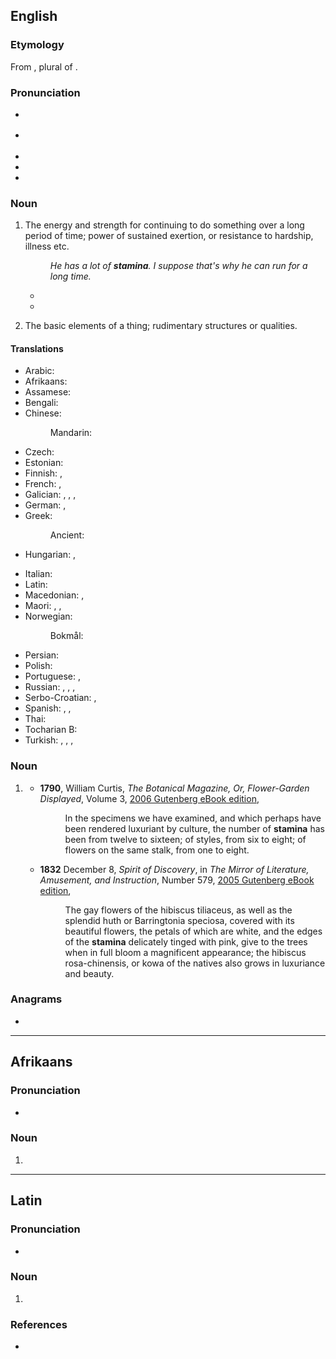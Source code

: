 {{also|stamină}}
==English==

===Etymology===
{{root|en|ine-pro|*steh₂-}}
From {{bor|en|la|stāmina}}, plural of {{m|la|stamen|stāmen}}.

===Pronunciation===
* {{a|UK}} {{IPA|en|/ˈstæmɪnə/}}
* {{a|US}} {{IPA|en|/ˈstæmənə/}}
* {{audio|en|LL-Q1860 (eng)-Vininn126-stamina.wav|Audio (US)}}
* {{rhymes|en|æmənə|s=3}}
* {{hyphenation|en|stam|i|na}}

===Noun===
{{en-noun|-|s}}

# The energy and strength for continuing to do something over a long period of time; power of sustained exertion, or resistance to hardship, illness etc.
#: ''He has a lot of '''stamina'''. I suppose that's why he can run for a long time.''
#* {{quote-book|en|year=1921|author={{w|P. G. Wodehouse}}|title={{w|Indiscretions of Archie}}|chapter=V|passage=In the first five minutes muscles which he had not been aware that he possessed had started to ache like neglected teeth. His respect for the toughness and durability of artists' models was now solid. How they acquired the '''stamina''' to go through this sort of thing all day and then bound off to Bohemian revels at night was more than he could understand.}}
#* {{quote-av
|en
|date=September 25, 2022
|role={{w|Sauli Niinistö}}
|title='He's all in': Finland's president predicts Putin's next move
|archiveurl=https://web.archive.org/web/20220925213320/https://www.youtube.com/watch?v=8ZywLkKOg58
|archivedate=25 September 2022
|publisher={{w|CNN}}
|time=4:49
|text=Yes, gas, price of energy, food, even interest rates are rising, so that means tough times for households. It's often thought that Europeans or we Western people are used to, let's say, to a life which goes always to better and better and thus that we are very weak to face difficulties. But I would say that Ukrainians gave an excellent example that there is '''stamina''' amongst people when difficulties come. And difficulties which we are facing are minor if compared to those Ukrainians are meeting. So, I believe that we European people can take it and have resilience.}}
# {{lb|en|obsolete|uncountable|plural only}} The basic elements of a thing; rudimentary structures or qualities.

====Translations====
{{trans-top|power of sustained exertion}}
* Arabic: {{t|ar|تَحَمُّل}}
* Afrikaans: {{t+|af|stamina}}
* Assamese: {{t|as|দম}}
* Bengali: {{t|bn|সহ্যশক্তি}}
* Chinese:
*: Mandarin: {{t+|cmn|耐力|tr=nàilì}}
* Czech: {{t|cs|výdrž|f}}
* Estonian: {{t|et|vastupidavus}}
* Finnish: {{t+|fi|kestävyys}}, {{t+|fi|sisu}}
* French: {{t+|fr|endurance|f}}, {{t+|fr|résistance|f}}
* Galician: {{t|gl|resistencia|f}}, {{t|gl|aguante|m}}, {{t|gl|folgo|m}}, {{t|gl|azo|m}}
* German: {{t+|de|Ausdauer|f}}, {{t+|de|Durchhaltevermögen|n}}
* Greek: {{t+|el|αντοχή|f}}
*: Ancient: {{t|grc|καρτερία|f}}
* Hungarian: {{t+|hu|kitartás}}, {{t+|hu|állóképesség}}
{{trans-mid}}
* Italian: {{t+|it|vigore|m}}
* Latin: {{t|la|firmitās|f}}
* Macedonian: {{t|mk|издр́жливост|f}}, {{t|mk|и́страјност|f}}
* Maori: {{t|mi|manawaroa}}, {{t|mi|manawatiti}}, {{t|mi|manawa piharau}}
* Norwegian:
*: Bokmål: {{t+|nb|utholdenhet|m|f}}
* Persian: {{t+|fa|بنیه|tr=boniye}}
* Polish: {{t+|pl|wytrzymałość|f}}
* Portuguese: {{t+|pt|estamina|f}}, {{t+|pt|vigor}}
* Russian: {{t+|ru|вы́держка|f}}, {{t+|ru|выно́сливость|f}}, {{t+|ru|сто́йкость|f}}, {{t|ru|запа́с жи́зненных сил|m}}
* Serbo-Croatian: {{t+|sh|stamenost|sc=Latn}}, {{t|sh|izdržljivost|sc=Latn}}
* Spanish: {{t+|es|estamina|f}}, {{t+|es|resistencia|f}}, {{t+|es|aguante|m}}
* Thai: {{t-needed|th}}
* Tocharian B: {{t|txb|kälṣamñe}}
* Turkish: {{t|tr|dayanma gücü}}, {{t+|tr|derman}}, {{t+|tr|hâl}}, {{t+|tr|takat}}
{{trans-bottom}}

===Noun===
{{head|en|noun form}}

# {{lb|en|rare}} {{plural of|en|stamen}}
#* '''1790''', William Curtis, ''The Botanical Magazine, Or, Flower-Garden Displayed'', Volume 3, [http://www.gutenberg.org/files/17672/17672-h/17672-h.htm 2006 Gutenberg eBook edition],
#*: In the specimens we have examined, and which perhaps have been rendered luxuriant by culture, the number of '''stamina''' has been from twelve to sixteen; of styles, from six to eight; of flowers on the same stalk, from one to eight.
#* '''1832''' December 8, ''Spirit of Discovery'', in ''The Mirror of Literature, Amusement, and Instruction'', Number 579, [http://www.gutenberg.org/files/15536/15536-h/15536-h.htm 2005 Gutenberg eBook edition],
#*: The gay flowers of the hibiscus tiliaceus, as well as the splendid huth or Barringtonia speciosa, covered with its beautiful flowers, the petals of which are white, and the edges of the '''stamina''' delicately tinged with pink, give to the trees when in full bloom a magnificent appearance; the hibiscus rosa-chinensis, or kowa of the natives also grows in luxuriance and beauty.

===Anagrams===
* {{anagrams|en|a=aaimnst|Mantias|Satnami|Tasmina|amastin|animats|manatis|manitas}}

----

==Afrikaans==

===Pronunciation===
* {{audio|af|LL-Q14196 (afr)-Oesjaar-stamina.wav|Audio}}

===Noun===
{{af-noun|-}}

# {{l|en|stamina}}

----

==Latin==

===Pronunciation===
* {{la-IPA|stāmina}}

===Noun===
{{la-noun-form|stāmina}}

# {{inflection of|la|stāmen||nom//acc//voc|p}}

===References===
* {{R:du Cange}}